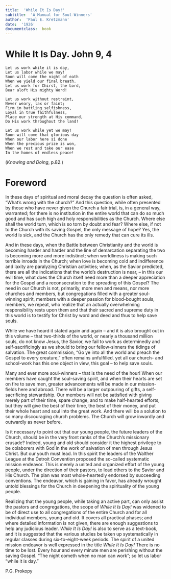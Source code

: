 ```yaml
---
title:  'While It Is Day!'
subtitle:  'A Manual for Soul-Winners'
author:  'Paul E. Kretzmann'
date:  '1926'
documentclass:  book
---
```


# While It Is Day.  John 9, 4 {.unlisted .unnumbered}
```
Let us work while it is day,
Let us labor while we may!
Soon will come the night of eath
When we yield our final breath.
Let us work for Chirst, the Lord,
Bear aloft His mighty Word!

Let us work without restraint,
Never weary, lax or faint;
Firm in battling selfishness,
Loyal in true faithfulness,
Place our strength at His command,
Do His work throughout the land!

Let us work while yet we may!
Soon will come that glorious day
When our labor here si done
When the precious prize is won,
When we rest and take our ease
In the homes of endless peace!
```
(_Knowing and Doing_, p.82.)


# Foreword {.unnumbered}
In these days of spiritual and moral decay the question is often asked, "What's wrong with the church?"  And this question, while often presented by those who have never given the Church a fair trial, is, in a general way, warranted; for there is no institution in the entire world that can do so much good and has such high and holy responsibilities as the Church.  Where else shall the world turn, which is so torn by doubt and fear?  Where else, if not to the Church with its saving Gospel, the only message of hope?  Yes, the world is sick, and the Church has the only remedy that can cure its ills.

And in these days, when the Battle between Christianity and the world is becoming harder and harder and the line of demarcation separating the two is becoming more and more indistinct; when worldliness is making such terrible inroads in the Church; when love is becoming cold and indifference and laxity are paralyzing Christian activities; when, as the Savior predicted, there are all the indications that the world's destruction is near, -- in this our evil time, what does the Church itself need more than a deeper appreciation for the Gospel and a reconsecration to the spreading of this Gospel?  The need in our Church is not, primarily, more men and means, nor more churches and members, but congregations filled with a greater soul-winning spirit, members with a deeper passion for blood-bought souls, members, we repeat, who realize that an actually overwhelming responsibility rests upon them and that their sacred and supreme duty in this world is to testify for Christ by word and deed and thus to help save souls.

While we have heard it stated again and again -- and it is also brought out in this volume -- that two-thirds of the world, or nearly a thousand million souls, do not know Jesus, the Savior, we fail to work as determinedly and self-sacrificingly as we should to bring our fellow-sinners the tidings of salvation.  The great commission, "Go ye into all the world and preach the Gospel to every creature," often remains unfulfilled.  yet all our church- and school-work has this one object in view, this goal -- to help save souls.

Many and ever more soul-winners -- that is the need of the hour!  When our members have caught the soul-saving spirit, and when their hearts are set on fire to save men, greater advancements will be made in our mission-fields here and abroad.  There will be a larger outpouring of gifts, a self-sacrificing stewardship.  Our members will not be satisfied with giving merely part of their time, spare change, and to make half-hearted efforts, but they will give the best of their time, the best of their money, and put their whole heart and soul into the great work.  And there will be a solution to so many discouraging church problems.  The Church will grow inwardly and outwardly as never before.

Is it necessary to point out that our young people, the future leaders of the Church, should be in the very front ranks of the Church's missionary crusade?  Indeed, young and old should consider it the highest privilege to be colaborers with God in the work of salvation of men through Jesus Christ.  But our youth must lead.  In this spirit the leaders of the Walther League at the Detroit Convention proposed the so-called systematic mission endeavor.  This is merely a united and organized effort of the young people, under the direction of their pastors, to lead others to the Savior and His Church.  The plan was most whole-heartedly endorsed by succeeding conventions.  The endeavor, which is gaining in favor, has already wrought untold blessings for the Church in deepening the spirituality of the young people.

Realizing that the young people, while taking an active part, can only assist the pastors and congregations, the scope of _While It Is Day!_ was widened to be of direct use to all congregations of the entire Church and for all individual members, young and old.  It covers all practical phases; and where detailed information is not given, there are enough suggestions to help any judicious leader.  _While It Is Day!_ is also to serve as a text-book, and it is suggested that the various studies be taken up systematically in regular classes during six-to-eight-week periods.  The spirit of a united mission endeavor is well expressed in the title _While It Is Day!_  There is no time to be lost.  Every hour and every minute men are perishing without the saving Gospel.  "The night cometh when no man can work"; so let us labor "while it is day."

P.G. Prokopy


